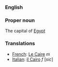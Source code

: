 ===English===

===Proper noun===

The capital of [[Egypt]]

===Translations===
*[[French]]: [[Le Caire]] ''m''
*[[Italian]]: [[il Cairo]] ''f'' [''sic'']